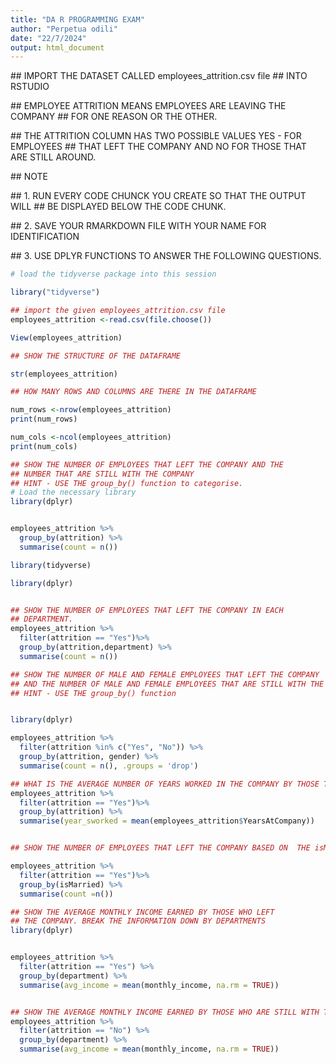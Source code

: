 ```yaml
---
title: "DA R PROGRAMMING EXAM"
author: "Perpetua odili"
date: "22/7/2024"
output: html_document
---
```


 ## IMPORT THE DATASET CALLED employees_attrition.csv file 
 ## INTO RSTUDIO
 
 ## EMPLOYEE ATTRITION MEANS EMPLOYEES ARE LEAVING THE COMPANY
 ## FOR ONE REASON OR THE OTHER.
 
 ## THE ATTRITION COLUMN HAS TWO POSSIBLE VALUES YES - FOR EMPLOYEES
 ## THAT LEFT THE COMPANY AND NO FOR THOSE THAT ARE  STILL AROUND.
 
 ## NOTE
 
 ## 1. RUN EVERY CODE CHUNCK YOU CREATE SO THAT THE OUTPUT WILL
 ## BE DISPLAYED BELOW THE CODE CHUNK.
 
 ## 2. SAVE YOUR RMARKDOWN FILE WITH YOUR NAME FOR IDENTIFICATION
 
 ## 3. USE DPLYR FUNCTIONS TO ANSWER THE FOLLOWING QUESTIONS.
 
 
 
```r

# load the tidyverse package into this session

library("tidyverse")
```
 
```r
## import the given employees_attrition.csv file 
employees_attrition <-read.csv(file.choose())

```
```r
View(employees_attrition)
```

```r

## SHOW THE STRUCTURE OF THE DATAFRAME

str(employees_attrition)

```


```r

## HOW MANY ROWS AND COLUMNS ARE THERE IN THE DATAFRAME

num_rows <-nrow(employees_attrition)
print(num_rows)

num_cols <-ncol(employees_attrition)
print(num_cols)

```

```r
## SHOW THE NUMBER OF EMPLOYEES THAT LEFT THE COMPANY AND THE 
## NUMBER THAT ARE STILL WITH THE COMPANY
## HINT - USE THE group_by() function to categorise.
# Load the necessary library
library(dplyr)


employees_attrition %>%
  group_by(attrition) %>%
  summarise(count = n())


```



```r
library(tidyverse)
```
```r
library(dplyr)
```



```r
```





```r
## SHOW THE NUMBER OF EMPLOYEES THAT LEFT THE COMPANY IN EACH 
## DEPARTMENT.
employees_attrition %>%
  filter(attrition == "Yes")%>%
  group_by(attrition,department) %>%
  summarise(count = n())

```



```r
## SHOW THE NUMBER OF MALE AND FEMALE EMPLOYEES THAT LEFT THE COMPANY
## AND THE NUMBER OF MALE AND FEMALE EMPLOYEES THAT ARE STILL WITH THE COMPANY
## HINT - USE THE group_by() function


library(dplyr)

employees_attrition %>%
  filter(attrition %in% c("Yes", "No")) %>%
  group_by(attrition, gender) %>%
  summarise(count = n(), .groups = 'drop')


```




```r

## WHAT IS THE AVERAGE NUMBER OF YEARS WORKED IN THE COMPANY BY THOSE THAT LEFT THE COMPANY.
employees_attrition %>%
  filter(attrition == "Yes")%>%
  group_by(attrition) %>%
  summarise(year_sworked = mean(employees_attrition$YearsAtCompany))

```



```r

```




```r
## SHOW THE NUMBER OF EMPLOYEES THAT LEFT THE COMPANY BASED ON  THE isMarried column. 

employees_attrition %>%
  filter(attrition == "Yes")%>%
  group_by(isMarried) %>%
  summarise(count =n())


```



```r
## SHOW THE AVERAGE MONTHLY INCOME EARNED BY THOSE WHO LEFT 
## THE COMPANY. BREAK THE INFORMATION DOWN BY DEPARTMENTS
library(dplyr)


employees_attrition %>%
  filter(attrition == "Yes") %>%
  group_by(department) %>%
  summarise(avg_income = mean(monthly_income, na.rm = TRUE))



```


```r

## SHOW THE AVERAGE MONTHLY INCOME EARNED BY THOSE WHO ARE STILL WITH THE COMPANY. BREAK THE INFORMATION DOWN BY DEPARTMENTS.
employees_attrition %>%
  filter(attrition == "No") %>%
  group_by(department) %>%
  summarise(avg_income = mean(monthly_income, na.rm = TRUE))

```



